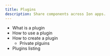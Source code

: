 ```yaml
---
title: Plugins
description: Share components across Ion apps.
---
```


- What is a plugin
- How to use a plugin
- How to create a plugin
  - Private plguins
- Plugins listing
